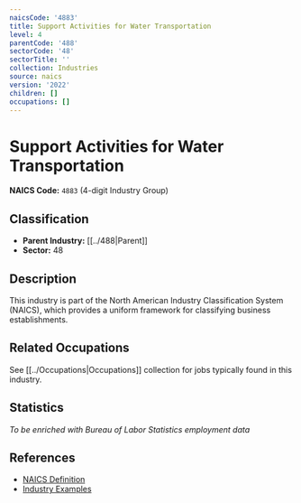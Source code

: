 ```yaml
---
naicsCode: '4883'
title: Support Activities for Water Transportation
level: 4
parentCode: '488'
sectorCode: '48'
sectorTitle: ''
collection: Industries
source: naics
version: '2022'
children: []
occupations: []
---
```

# Support Activities for Water Transportation

**NAICS Code:** `4883` (4-digit Industry Group)

## Classification

- **Parent Industry:** [[../488|Parent]]
- **Sector:** 48

## Description

This industry is part of the North American Industry Classification System (NAICS), which provides a uniform framework for classifying business establishments.

## Related Occupations

See [[../Occupations|Occupations]] collection for jobs typically found in this industry.

## Statistics

*To be enriched with Bureau of Labor Statistics employment data*

## References

- [NAICS Definition](https://www.census.gov/naics/)
- [Industry Examples](https://www.census.gov/naics/2022NAICS/)
